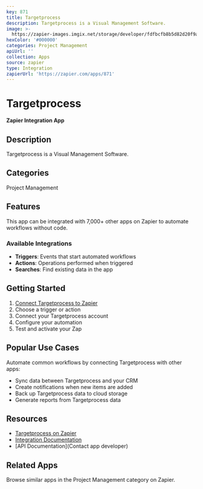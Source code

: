 ```yaml
---
key: 871
title: Targetprocess
description: Targetprocess is a Visual Management Software.
image: >-
  https://zapier-images.imgix.net/storage/developer/fdfbcfb8b5d82d20f9a26ab23db4579c.png?auto=format%2Ccompress&ixlib=python-3.0.0&q=50
hexColor: '#000000'
categories: Project Management
apiUrl: ''
collection: Apps
source: zapier
type: Integration
zapierUrl: 'https://zapier.com/apps/871'
---
```

# Targetprocess

**Zapier Integration App**

## Description

Targetprocess is a Visual Management Software.

## Categories

Project Management

## Features

This app can be integrated with 7,000+ other apps on Zapier to automate workflows without code.

### Available Integrations

- **Triggers**: Events that start automated workflows
- **Actions**: Operations performed when triggered
- **Searches**: Find existing data in the app

## Getting Started

1. [Connect Targetprocess to Zapier](https://zapier.com/apps/871)
2. Choose a trigger or action
3. Connect your Targetprocess account
4. Configure your automation
5. Test and activate your Zap

## Popular Use Cases

Automate common workflows by connecting Targetprocess with other apps:

- Sync data between Targetprocess and your CRM
- Create notifications when new items are added
- Back up Targetprocess data to cloud storage
- Generate reports from Targetprocess data

## Resources

- [Targetprocess on Zapier](https://zapier.com/apps/871)
- [Integration Documentation](https://zapier.com/apps/871/integrations)
- [API Documentation](Contact app developer)

## Related Apps

Browse similar apps in the Project Management category on Zapier.
